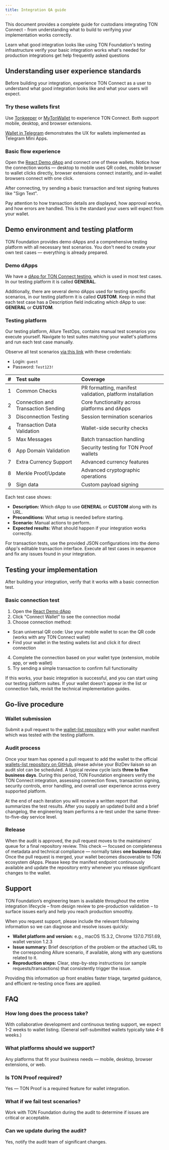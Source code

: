 ```yaml
---
title: Integration QA guide
---
```


This document provides a complete guide for custodians integrating TON Connect - from understanding what to build to verifying your implementation works correctly.

<Columns cols={2}>
  <Card title="Understanding user experience standards" href="#understanding-user-experience-standards">
    Learn what good integration looks like
  </Card>

  <Card title="Demo environment and testing platform" href="#demo-environment-and-testing-platform">
    using TON Foundation's testing infrastructure
  </Card>

  <Card title="Testing your implementation" href="#testing-your-implementation">
    verify your basic integration works
  </Card>

  <Card title="Go-live procedure" href="#go-live-procedure">
    what's needed for production integrations
  </Card>

  <Card title="Support" href="#support">
    get help
  </Card>

  <Card title="FAQ" href="#faq">
    frequently asked questions
  </Card>
</Columns>

## Understanding user experience standards

Before building your integration, experience TON Connect as a user to understand what good integration looks like and what your users will expect.

### Try these wallets first

Use [Tonkeeper](https://tonkeeper.com/) or [MyTonWallet](https://mytonwallet.io/) to experience TON Connect. Both support mobile, desktop, and browser extensions.

[Wallet in Telegram](https://t.me/wallet) demonstrates the UX for wallets implemented as Telegram Mini Apps.

### Basic flow experience

Open the [React Demo dApp](https://ton-connect.github.io/demo-dapp-with-react-ui/) and connect one of these wallets. Notice how the connection works — desktop to mobile uses QR codes, mobile browser to wallet clicks directly, browser extensions connect instantly, and in-wallet browsers connect with one click.

After connecting, try sending a basic transaction and test signing features like "Sign Text".

Pay attention to how transaction details are displayed, how approval works, and how errors are handled. This is the standard your users will expect from your wallet.

## Demo environment and testing platform

TON Foundation provides demo dApps and a comprehensive testing platform with all necessary test scenarios. You don't need to create your own test cases — everything is already prepared.

### Demo dApps

We have a [dApp for TON Connect testing](https://ton-connect.github.io/demo-dapp-with-react-ui/), which is used in most test cases. In our testing platform it is called **GENERAL**.

Additionally, there are several demo dApps used for testing specific scenarios, in our testing platform it is called **CUSTOM**. Keep in mind that each test case has a Description field indicating which dApp to use: **GENERAL** or **CUSTOM**.

### Testing platform

Our testing platform, Allure TestOps, contains manual test scenarios you execute yourself. Navigate to test suites matching your wallet's platforms and run each test case manually.

Observe all test scenarios [via this link](https://tontech.testops.cloud/project/1/test-cases?treeId=2) with these credentials:

- Login: `guest`
- Password: `Test123!`

| #  | Test suite                         | Coverage                                                  |
| :- | :--------------------------------- | :-------------------------------------------------------- |
| 1  | Common Checks                      | PR formatting, manifest validation, platform installation |
| 2  | Connection and Transaction Sending | Core functionality across platforms and dApps             |
| 3  | Disconnection Testing              | Session termination scenarios                             |
| 4  | Transaction Data Validation        | Wallet-side security checks                               |
| 5  | Max Messages                       | Batch transaction handling                                |
| 6  | App Domain Validation              | Security testing for TON Proof wallets                    |
| 7  | Extra Currency Support             | Advanced currency features                                |
| 8  | Merkle Proof/Update                | Advanced cryptographic operations                         |
| 9  | Sign data                          | Custom payload signing                                    |

Each test case shows:

- **Description:** Which dApp to use **GENERAL** or **CUSTOM** along with its URL.
- **Preconditions:** What setup is needed before starting.
- **Scenario:** Manual actions to perform.
- **Expected results:** What should happen if your integration works correctly.

For transaction tests, use the provided JSON configurations into the demo dApp's editable transaction interface. Execute all test cases in sequence and fix any issues found in your integration.

## Testing your implementation

After building your integration, verify that it works with a basic connection test.

### Basic connection test

1. Open the [React Demo dApp](https://ton-connect.github.io/demo-dapp-with-react-ui/)
2. Click "Connect Wallet" to see the connection modal
3. Choose connection method:

- Scan universal QR code: Use your mobile wallet to scan the QR code (works with any TON Connect wallet)
- Find your wallet in the testing wallets list and click it for direct connection

4. Complete the connection based on your wallet type (extension, mobile app, or web wallet)
5. Try sending a simple transaction to confirm full functionality

If this works, your basic integration is successful, and you can start using our testing platform suites. If your wallet doesn't appear in the list or connection fails, revisit the technical implementation guides.

## Go-live procedure

### Wallet submission

Submit a pull request to the [wallet-list repository](https://github.com/ton-connect/wallets-list) with your wallet manifest which was tested with the testing platform.

### Audit process

Once your team has opened a pull request to add the wallet to the official [wallets-list repository on GitHub](https://github.com/ton-connect/wallets-list), please advise your BizDev liaison so an audit slot can be scheduled. A typical review cycle lasts **three to five business days**. During this period, TON Foundation engineers verify the TON Connect integration, assessing connection flows, transaction signing, security controls, error handling, and overall user experience across every supported platform.

At the end of each iteration you will receive a written report that summarizes the test results. After you supply an updated build and a brief changelog, the engineering team performs a re-test under the same three-to-five-day service level.

### Release

When the audit is approved, the pull request moves to the maintainers’ queue for a final repository review. This check — focused on completeness of metadata and technical compliance — normally takes **one business day**. Once the pull request is merged, your wallet becomes discoverable to TON ecosystem dApps. Please keep the manifest endpoint continuously available and update the repository entry whenever you release significant changes to the wallet.

## Support

TON Foundation’s engineering team is available throughout the entire integration lifecycle – from design review to pre-production validation – to surface issues early and help you reach production smoothly.

When you request support, please include the relevant following information so we can diagnose and resolve issues quickly:

- **Wallet platform and version:** e.g., macOS 15.3.2, Chrome 137.0.7151.69, wallet version 1.2.3
- **Issue summary:** Brief description of the problem or the attached URL to the corresponding Allure scenario, if available, along with any questions related to it.
- **Reproduction steps:** Clear, step-by-step instructions (or sample requests/transactions) that consistently trigger the issue.

Providing this information up front enables faster triage, targeted guidance, and efficient re-testing once fixes are applied.

## FAQ

### How long does the process take?

With collaborative development and continuous testing support, we expect 1-2 weeks to wallet listing. (General self-submitted wallets typically take 4-8 weeks.)

### What platforms should we support?

Any platforms that fit your business needs — mobile, desktop, browser extensions, or web.

### Is TON Proof required?

Yes — TON Proof is a required feature for wallet integration.

### What if we fail test scenarios?

Work with TON Foundation during the audit to determine if issues are critical or acceptable.

### Can we update during the audit?

Yes, notify the audit team of significant changes.
